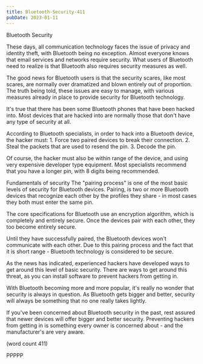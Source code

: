 ```yaml
---
title: Bluetooth-Security-411
pubDate: 2023-01-11
---
```


Bluetooth Security

These days, all communication technology faces the
issue of privacy and identity theft, with Bluetooth
being no exception.  Almost everyone knows that email
services and networks require security.  What users
of Bluetooth need to realize is that Bluetooth also
requires security measures as well.

The good news for Bluetooth users is that the 
security scares, like most scares, are normally over
dramatized and blown entirely out of proportion.  The
truth being told, these issues are easy to manage,
with various measures already in place to provide
security for Bluetooth technology.

It's true that there has been some Bluetooth phones
that have been hacked into.  Most devices that are
hacked into are normally those that don't have any
type of security at all.

According to Bluetooth specialists, in order to hack
into a Bluetooth device, the hacker must:
	1.  Force two paired devices to break their
connection.
	2.  Steal the packets that are used to 
resend the pin.
	3.  Decode the pin.

Of course, the hacker must also be within range of
the device, and using very expensive developer type
equipment.  Most specialists recommend that you 
have a longer pin, with 8 digits being recommended.

Fundamentals of security
The "pairing process" is one of the most basic levels
of security for Bluetooth devices.  Pairing, is
two or more Bluetooth devices that recognize each
other by the profiles they share - in most cases
they both must enter the same pin.

The core specifications for Bluetooth use an 
encryption algorithm, which is completely and entirely
secure.  Once the devices pair with each other,
they too become entirely secure.

Until they have successfully paired, the Bluetooth
devices won't communicate with each other.  Due to
this pairing process and the fact that it is short
range - Bluetooth technology is considered to be
secure.

As the news has indicated, experienced hackers 
have developed ways to get around this level of 
basic security.  There are ways to get around this
threat, as you can install software to prevent
hackers from getting in.

With Bluetooth becoming more and more popular, it's
really no wonder that security is always in
question.  As Bluetooth gets bigger and better,
security will always be something that no one
really takes lightly.

If you've been concerned about Bluetooth security
in the past, rest assured that newer devices will
offer bigger and better security.  Preventing 
hackers from getting in is something every owner
is concerned about - and the manufacturer's are
very aware.

(word count 411)

PPPPP